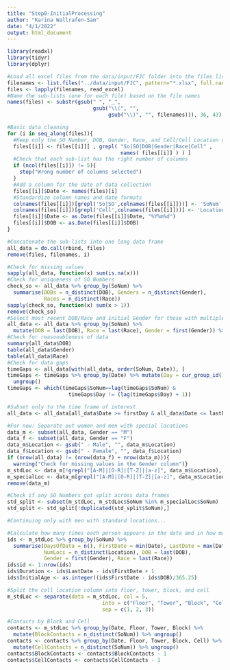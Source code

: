```yaml
---
title: "Step0-InitialProcessing"
author: "Karina Wallrafen-Sam"
date: "4/1/2022"
output: html_document
---
```


```r
library(readxl)
library(tidyr)
library(dplyr)

#Load all excel files from the data/input/FJC folder into the files list
filenames <- list.files("../data/input/FJC", pattern="*.xlsx", full.names=TRUE)
files <- lapply(filenames, read_excel)
#Name the sub-lists (one for each file) based on the file names
names(files) <- substr(gsub(" ", "_",
                            gsub("\\(", "",
                                 gsub("\\)", "", filenames))), 36, 43)

#Basic data cleaning
for (i in seq_along(files)){
  #Keep only the SO Number, DOB, Gender, Race, and Cell/Cell Location columns
  files[[i]] <- files[[i]][ , grepl( "So|SO|DOB|Gender|Race|Cell" ,
                                     names( files[[i]] ) ) ]
  #Check that each sub-list has the right number of columns
  if (ncol(files[[i]]) != 5){
    stop("Wrong number of columns selected")
  }
  #Add a column for the date of data collection
  files[[i]]$Date <- names(files)[i]
  #Standardize column names and date formats
  colnames(files[[i]])[grepl('So|SO',colnames(files[[i]]))] <- 'SoNum'
  colnames(files[[i]])[grepl('Cell',colnames(files[[i]]))] <- 'Location'
  files[[i]]$Date <- as.Date(files[[i]]$Date, "%Y%m%d")
  files[[i]]$DOB <- as.Date(files[[i]]$DOB)
}

#Concatenate the sub-lists into one long data frame
all_data = do.call(rbind, files)
remove(files, filenames, i)

#Check for missing values
sapply(all_data, function(x) sum(is.na(x)))
#Check for uniqueness of SO Numbers
check_so <- all_data %>% group_by(SoNum) %>%
  summarise(DOBs = n_distinct(DOB), Genders = n_distinct(Gender),
            Races = n_distinct(Race))
sapply(check_so, function(x) sum(x > 1))
remove(check_so)
#Select most recent DOB/Race and initial Gender for those with multiple
all_data <- all_data %>% group_by(SoNum) %>%
  mutate(DOB = last(DOB), Race = last(Race), Gender = first(Gender)) %>% ungroup
#Check for reasonableness of data
summary(all_data$DOB)
table(all_data$Gender)
table(all_data$Race)
#Check for data gaps
timeGaps <- all_data[with(all_data, order(SoNum, Date)), ]
timeGaps <- timeGaps %>% group_by(Date) %>% mutate(Day = cur_group_id()) %>%
  ungroup()
timeGaps <- which(timeGaps$SoNum==lag(timeGaps$SoNum) &
                    timeGaps$Day != (lag(timeGaps$Day) + 1))

#Subset only to the time frame of interest
all_data <- all_data[all_data$Date >= firstDay & all_data$Date <= lastDay, ]

#For now: Separate out women and men with special locations
data_m <- subset(all_data, Gender == "M")
data_f <- subset(all_data, Gender == "F")
data_m$Location <- gsub(" - Male", "", data_m$Location)
data_f$Location <- gsub(" - Female", "", data_f$Location)
if (nrow(all_data) != (nrow(data_f) + nrow(data_m))){
  warning("Check for missing values in the Gender column")}
m_stdLoc <- data_m[!grepl("[A-M]|[O-R]|[T-Z]|[a-z]", data_m$Location), ]
m_specialLoc <- data_m[grepl("[A-M]|[O-R]|[T-Z]|[a-z]", data_m$Location), ]
remove(data_m)

#Check if any SO Numbers got split across data frames
std_split <- subset(m_stdLoc, m_stdLoc$SoNum %in% m_specialLoc$SoNum)
std_split <- std_split[!duplicated(std_split$SoNum),]

#Continuing only with men with standard locations...

#Calculate how many times each person appears in the data and in how many places
ids <- m_stdLoc %>% group_by(SoNum) %>%
  summarise(DaysOfData = n(), FirstDate = min(Date), LastDate = max(Date),
            NumLocs = n_distinct(Location), DOB = last(DOB),
            Gender = first(Gender), Race = last(Race))
ids$id <- 1:nrow(ids)
ids$Duration <- ids$LastDate - ids$FirstDate + 1
ids$InitialAge <- as.integer((ids$FirstDate - ids$DOB)/365.25)

#Split the cell location column into floor, tower, block, and cell
m_stdLoc <- separate(data = m_stdLoc, col = 5,
                               into = c("Floor", "Tower", "Block", "Cell"),
                               sep = c(1, 2, 3))

#Contacts by Block and Cell
contacts <- m_stdLoc %>% group_by(Date, Floor, Tower, Block) %>%
  mutate(BlockContacts = n_distinct(SoNum)) %>% ungroup()
contacts <- contacts %>% group_by(Date, Floor, Tower, Block, Cell) %>%
  mutate(CellContacts = n_distinct(SoNum)) %>% ungroup()
contacts$BlockContacts <- contacts$BlockContacts - 1
contacts$CellContacts <- contacts$CellContacts - 1
```

